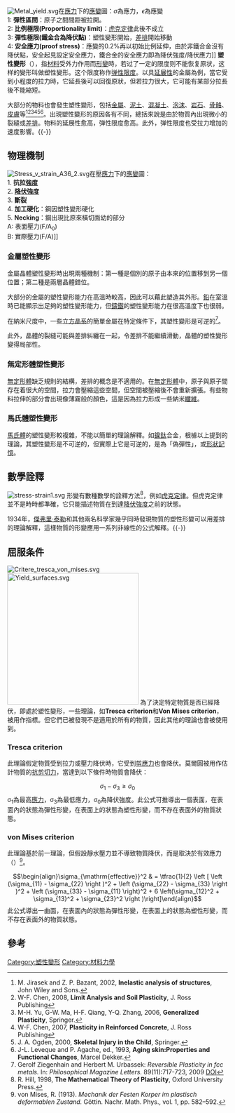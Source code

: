 [[Image:Metal_yield.svg|thumb]]在[[應力|應力]]下的[[應變|應變]]圖：<math> \sigma </math>為應力，<math> \epsilon </math>為應變<br>
1: '''彈性區間'''：原子之間間距被拉開。<br>
2: '''比例極限(Proportionality limit)'''：[[虎克定律|虎克定律]]此後不成立<br>
3: '''彈性極限(鐵金合為降伏點)'''：塑性變形開始，[[差排|差排]]開始移動<br>
4: '''安全應力(proof stress)'''：應變的0.2%再以初始比例延伸，由於非鐵合金沒有降伏點，安全起見設定安全應力，鐵合金的安全應力即為降伏強度/降伏應力]]
'''塑性變形'''（{{lang-en|Plastic deformation}}），指[[材料|材料]]受外力作用而[[形變|形變]]時，若过了一定的限度则不能恢复原状，这样的變形叫做塑性變形。这个限度称作[[弹性限度|弹性限度]]。以具[[延展性|延展性]]的金屬為例，當它受到小程度的拉力時，它延長後可以回復原狀，但若拉力很大，它可能有某部分拉長後不能縮短。

大部分的物料也會發生塑性變形，包括[[金屬|金屬]]、[[泥土|泥土]]、[[混凝土|混凝土]]、[[泡沫|泡沫]]、[[岩石|岩石]]、[[骨骼|骨骼]]、[[皮膚|皮膚]]等<ref name=Jirasek>M. Jirasek and Z. P. Bazant, 2002, '''Inelastic analysis of structures''', John Wiley and Sons.</ref><ref name=Chen>W-F. Chen, 2008, '''Limit Analysis and Soil Plasticity''', J. Ross Publishing</ref><ref name=Yu>M-H. Yu, G-W. Ma, H-F. Qiang, Y-Q. Zhang, 2006, '''Generalized Plasticity''', Springer.</ref><ref name=Chen1>W-F. Chen, 2007, '''Plasticity in Reinforced Concrete''', J. Ross Publishing</ref><ref name=Ogden>J. A. Ogden, 2000, '''Skeletal Injury in the Child''', Springer.</ref><ref name=Leveque>J-L. Leveque and P. Agache, ed., 1993, '''Aging skin:Properties and Functional Changes''', Marcel Dekker.</ref>。出現塑性變形的原因各有不同，總括來說是由於物質內出現微小的裂縫或[[差排|差排]]。物料的延展性愈高，弹性限度愈高。此外，弹性限度也受拉力增加的速度影響。{{-}}

==物理機制==
[[Image:Stress_v_strain_A36_2.svg|thumb]]在壓[[應力|應力]]下的[[應變|應變]]圖：<br>
1. '''抗拉[[強度|強度]]'''<br>
2. '''[[降伏強度|降伏強度]]'''<br>
3. '''斷裂'''<br>
4. '''加工硬化'''：鋼因塑性變形硬化<br>
5. '''Necking'''：鋼出現比原來橫切面幼的部分<br />
A: 表面壓力(F/A<sub>0</sub>)<br />
B: 實際壓力(F/A)]]
===金屬塑性變形===
金屬晶體塑性變形時出現兩種機制：第一種是個別的原子由本來的位置移到另一個位置；第二種是兩層晶體錯位。

大部分的金屬的塑性變形能力在高溫時較高，因此可以藉此塑造其外形。[[鉛|鉛]]在室溫時已能顯示出足夠的塑性變形能力，但[[鑄鐵|鑄鐵]]的塑性變形能力在很高溫度下也很弱。

在納米尺度中，一些[[立方晶系|立方晶系]]的簡單金屬在特定條件下，其塑性變形是可逆的<ref>Gerolf Ziegenhain and Herbert M. Urbassek: ''Reversible Plasticity in fcc metals.'' In: ''Philosophical Magazine Letters.'' 89(11):717-723, 2009 [http://dx.doi.org/10.1080/09500830903272900 DOI]</ref>。

此外，晶體的裂縫可能與差排糾纏在一起，令差排不能繼續滑動，晶體的塑性變形變得局部性。

===無定形體塑性變形===
[[無定形體|無定形體]]缺乏規則的結構，差排的概念是不適用的。在[[無定形體|無定形體]]中，原子與原子間存在着很大的空間，拉力會壓縮這些空間，但空間被壓縮後不會重新擴張。有些物料拉伸的部分會出現像薄霧般的顏色，這是因為拉力形成一些納米[[纖維|纖維]]。

===馬氏體塑性變形===
[[馬氏體|馬氏體]]的塑性變形較複雜，不能以簡單的理論解釋。如[[鎳|鎳]][[鈦|鈦]]合金，根㯫以上提到的理論，其塑性變形是不可逆的，但實際上它是可逆的，是為「偽彈性」，或[[形狀記憶合金|形狀記憶]]。

==數學詮釋==
[[Image:stress-strain1.svg|thumb]]
形變有數種數學的詮釋方法<ref name=Hill>R. Hill, 1998, '''The Mathematical Theory of Plasticity''', Oxford University Press.</ref>，例如[[虎克定律|虎克定律]]。但虎克定律並不是時時都準確，它只能描述物質在到達[[降伏強度|降伏強度]]之前的狀態。

1934年，[[傑弗里·泰勒|傑弗里·泰勒]]和其他兩名科學家幾乎同時發現物質的塑性形變可以用差排的理論解釋，這樣物質的形變應用一系列非線性的公式解釋。{{-}}

==屈服条件==
[[Image:Critere_tresca_von_mises.svg|thumb]]
[[Image:Yield_surfaces.svg|300px]]
為了決定特定物質是否已經降伏，即處於塑性變形，一些理論，如'''Tresca criterion'''和'''Von Mises criterion'''，被用作指標。但它們已被發現不是適用於所有的物質，因此其他的理論也會被使用到。

===Tresca criterion===
此理論假定物質受到拉力或壓力降伏時，它受到[[剪應力|剪應力]]也會降伏。莫爾圓被用作估計物質的[[抗剪切力|抗剪切力]]，當達到以下條件時物質會降伏：
:<math>\sigma_1 - \sigma_3 \ge \sigma_0</math>
σ<sub>1</sub>為最高[[應力|應力]]，σ<sub>3</sub>為最低應力，σ<sub>0</sub>為降伏強度。此公式可推導出一個表面，在表面內的狀態為彈性形變，在表面上的狀態為塑性形變，而不存在表面外的物質狀態。

===von Mises criterion===
此理論基於前一理論，但假設靜水壓力並不導致物質降伏，而是取決於有效應力（{{lang-en|Effective stress}}）<ref>von Mises, R. (1913). ''Mechanik der Festen Korper im plastisch deformablen Zustand.'' Göttin. Nachr. Math. Phys., vol. 1, pp. 582–592.</ref>。
:<math>\begin{align}\sigma_{\mathrm{effective}}^2 & = \tfrac{1}{2} \left [ \left (\sigma_{11} - \sigma_{22} \right )^2 + \left (\sigma_{22} - \sigma_{33} \right )^2 
 + \left (\sigma_{33} - \sigma_{11} \right)^2  + 6 \left(\sigma_{12}^2 + \sigma_{13}^2 + \sigma_{23}^2 \right )\right]\end{align}</math>
此公式導出一曲面，在表面內的狀態為彈性形變，在表面上的狀態為塑性形變，而不存在表面外的物質狀態。

==參考==
{{reflist|2}}
{{连续介质力学}}
{{Authority control}}
[[Category:塑性變形|Category:塑性變形]]
[[Category:材料力學|Category:材料力學]]